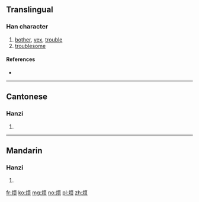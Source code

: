 {{also|煩}}
==Translingual==

===Han character===
{{Han char|rn=86|rad=火|as=06|sn=10|four=|canj=FMBO|ids=⿰火页}}

# [[bother]], [[vex]], [[trouble]]
# [[troublesome]]

====References====
* {{Han ref|kx=0671.081|hdz=32199.060|uh=70E6|ud=28902}}

----

==Cantonese==

===Hanzi===
{{yue-hanzi|jyut=[[faan4]]|y=faan4|tra=煩}}

# {{defn|lang=yue|sort=火06}}

----

==Mandarin==

===Hanzi===
{{cmn-hanzi|tra=煩|pin=[[fán]] ([[fan2]])|wg=fan<sup>2</sup>}}

# {{defn|lang=cmn|sort=火06}}

[[fr:烦]]
[[ko:烦]]
[[mg:烦]]
[[no:烦]]
[[pl:烦]]
[[zh:烦]]